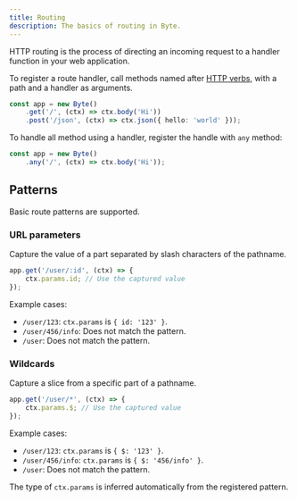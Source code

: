 ```yaml
---
title: Routing
description: The basics of routing in Byte.
---
```


HTTP routing is the process of directing an incoming request to a handler function in your web application.

To register a route handler, call methods named after [HTTP verbs](https://github.com/bit-js/byte/blob/main/src/core/utils/methods.ts), with a path and a handler as arguments.
```ts
const app = new Byte()
    .get('/', (ctx) => ctx.body('Hi'))
    .post('/json', (ctx) => ctx.json({ hello: 'world' }));
```

To handle all method using a handler, register the handle with `any` method:
```ts
const app = new Byte()
    .any('/', (ctx) => ctx.body('Hi'));
```

## Patterns
Basic route patterns are supported.

### URL parameters
Capture the value of a part separated by slash characters of the pathname.
```ts
app.get('/user/:id', (ctx) => {
    ctx.params.id; // Use the captured value
});
```

Example cases:
- `/user/123`: `ctx.params` is `{ id: '123' }`.
- `/user/456/info`: Does not match the pattern.
- `/user`: Does not match the pattern.

### Wildcards
Capture a slice from a specific part of a pathname.
```ts
app.get('/user/*', (ctx) => {
    ctx.params.$; // Use the captured value
});
```

Example cases:
- `/user/123`: `ctx.params` is `{ $: '123' }`.
- `/user/456/info`: `ctx.params` is `{ $: '456/info' }`.
- `/user`: Does not match the pattern.

The type of `ctx.params` is inferred automatically from the registered pattern.
